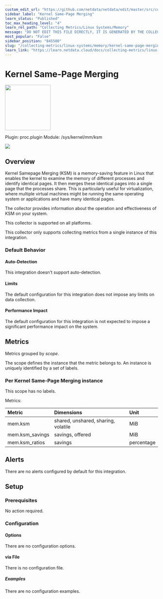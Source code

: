 ```yaml
---
custom_edit_url: "https://github.com/netdata/netdata/edit/master/src/collectors/proc.plugin/metadata.yaml"
sidebar_label: "Kernel Same-Page Merging"
learn_status: "Published"
toc_max_heading_level: "4"
learn_rel_path: "Collecting Metrics/Linux Systems/Memory"
message: "DO NOT EDIT THIS FILE DIRECTLY, IT IS GENERATED BY THE COLLECTOR'S metadata.yaml FILE"
most_popular: "False"
sidebar_position: "845500"
slug: "/collecting-metrics/linux-systems/memory/kernel-same-page-merging"
learn_link: "https://learn.netdata.cloud/docs/collecting-metrics/linux-systems/memory/kernel-same-page-merging"
---
```



# Kernel Same-Page Merging


<img src="https://netdata.cloud/img/microchip.svg" width="150"/>


Plugin: proc.plugin
Module: /sys/kernel/mm/ksm

<img src="https://img.shields.io/badge/maintained%20by-Netdata-%2300ab44" />

## Overview

Kernel Samepage Merging (KSM) is a memory-saving feature in Linux that enables the kernel to examine the
memory of different processes and identify identical pages. It then merges these identical pages into a
single page that the processes share. This is particularly useful for virtualization, where multiple virtual
machines might be running the same operating system or applications and have many identical pages.

The collector provides information about the operation and effectiveness of KSM on your system.




This collector is supported on all platforms.

This collector only supports collecting metrics from a single instance of this integration.


### Default Behavior

#### Auto-Detection

This integration doesn't support auto-detection.

#### Limits

The default configuration for this integration does not impose any limits on data collection.

#### Performance Impact

The default configuration for this integration is not expected to impose a significant performance impact on the system.


## Metrics

Metrics grouped by *scope*.

The scope defines the instance that the metric belongs to. An instance is uniquely identified by a set of labels.



### Per Kernel Same-Page Merging instance



This scope has no labels.

Metrics:

| Metric | Dimensions | Unit |
|:------|:----------|:----|
| mem.ksm | shared, unshared, sharing, volatile | MiB |
| mem.ksm_savings | savings, offered | MiB |
| mem.ksm_ratios | savings | percentage |



## Alerts

There are no alerts configured by default for this integration.


## Setup


### Prerequisites

No action required.

### Configuration

#### Options



There are no configuration options.



#### via File

There is no configuration file.

##### Examples
There are no configuration examples.


